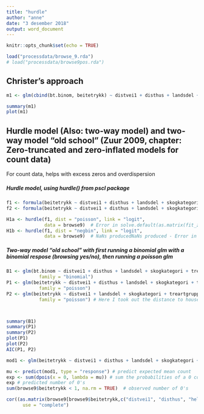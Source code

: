 ```yaml
---
title: "hurdle"
author: "anne"
date: "3 desember 2018"
output: word_document
---
```


```r
knitr::opts_chunk$set(echo = TRUE)
```


```r

load("processdata/browse_9.rda")
# load("processdata/browse9pos.rda")

```



## Christer's approach

```r
m1 <- glm(cbind(bt.binom, beitetrykk) ~ distvei1 + disthus + landsdel + skogkategori + kant + helling + hohkatb + treartgruppe, family = "binomial", data = browse9) # not the right variables in the response, should be: "beitet, totaltundersokt"

summary(m1)
plot(m1)
```




## Hurdle model (Also: two-way model) and two-way model "old school" (Zuur 2009, chapter: Zero-truncated and zero-inflated models for count data)
For count data, helps with excess zeros and overdispersion

##### Hurdle model, using hurdle() from pscl package
```r

f1 <- formula(beitetrykk ~ distvei1 + disthus + landsdel + skogkategori + kant + helling + hohkatb + treartgruppe)
f2 <- formula(beitetrykk ~ distvei1 + disthus + landsdel + skogkategori + kant + helling + hohkatb + treartgruppe | distvei1 + disthus + landsdel + skogkategori + kant + helling + hohkatb + treartgruppe) # This is the same as in f1: The first part before the | is for the binomial model, the second part is for the poission or negative binomial model, and it is possible to use different explanatories but when only one part is specified as in f1, both models are run with the same explanatories. Both parts are run after each other in the hurdle function. And as I understood it from the book, there is no need to use a binomial reponse, they use a normal count response in their example as well.

H1a <- hurdle(f1, dist = "poisson", link = "logit", 
              data = browse9)  # Error in solve.default(as.matrix(fit_zero$hessian)) : system is computationally singular: reciprocal condition number = 1.25111e-20
H1b <- hurdle(f1, dist = "negbin", link = "logit", 
              data = browse9)  # NaNs producedNaNs produced - Error in solve.default(as.matrix(fit_zero$hessian)) : system is computationally singular: reciprocal condition number = 1.25111e-20

```

##### Two-way model "old school" with first running a binomial glm with a binomial respose (browsing yes/no), then running a poisson glm 
```r

B1 <- glm(bt.binom ~ distvei1 + disthus + landsdel + skogkategori + treartgruppe + kant + helling + hohkatb, data = browse9,
            family = "binomial")
P1 <- glm(beitetrykk ~ distvei1 + disthus + landsdel + skogkategori + treartgruppe + kant + helling + hohkatb, data = browse9pos,
            family = "poisson") 
P2 <- glm(beitetrykk ~ distvei1 + landsdel + skogkategori + treartgruppe + kant + helling + hohkatb, data = browse9pos,
            family = "poisson") # Here I took out the distance to house, because it was not significant. However, when comparing both AIC, the models barely differ.



summary(B1)
summary(P1)
summary(P2)
plot(P1)
plot(P2)
AIC(P1, P2)

```




```r
mod1 <- glm(beitetrykk ~ distvei1 + disthus + landsdel + skogkategori + kant + helling + hohkatb + treartgruppe, family = "poisson", data = browse9)

mu <- predict(mod1, type = "response") # predict expected mean count
exp <- sum(dpois(x = 0, lambda = mu)) # sum the probabilities of a 0 count for each mean
exp # predicted number of 0's
sum(browse9$beitetrykk < 1, na.rm = TRUE)  # observed number of 0's

```

```r

cor((as.matrix(browse9[browse9$beitetrykk,c("distvei1", "disthus", "helling")])),
      use = "complete")
```

























